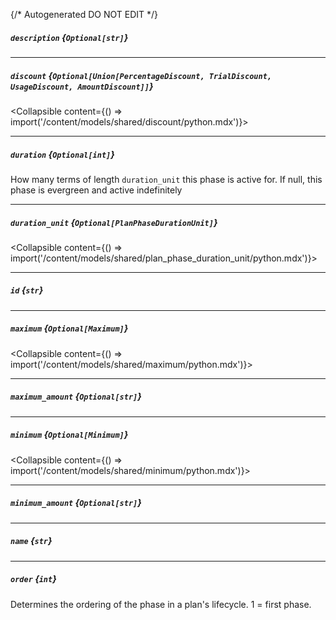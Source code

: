 {/* Autogenerated DO NOT EDIT  */}

##### `description` *{`Optional[str]`}*

---
##### `discount` *{`Optional[Union[PercentageDiscount, TrialDiscount, UsageDiscount, AmountDiscount]]`}*
<Collapsible content={() => import('/content/models/shared/discount/python.mdx')}>
</Collapsible>

---
##### `duration` *{`Optional[int]`}*
How many terms of length `duration_unit` this phase is active for. If null, this phase is evergreen and active indefinitely

---
##### `duration_unit` *{`Optional[PlanPhaseDurationUnit]`}*
<Collapsible content={() => import('/content/models/shared/plan_phase_duration_unit/python.mdx')}>
</Collapsible>

---
##### `id` *{`str`}*

---
##### `maximum` *{`Optional[Maximum]`}*
<Collapsible content={() => import('/content/models/shared/maximum/python.mdx')}>
</Collapsible>

---
##### `maximum_amount` *{`Optional[str]`}*

---
##### `minimum` *{`Optional[Minimum]`}*
<Collapsible content={() => import('/content/models/shared/minimum/python.mdx')}>
</Collapsible>

---
##### `minimum_amount` *{`Optional[str]`}*

---
##### `name` *{`str`}*

---
##### `order` *{`int`}*
Determines the ordering of the phase in a plan's lifecycle. 1 = first phase.

